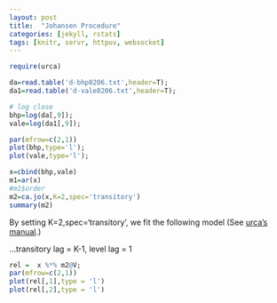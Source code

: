 ```yaml
---
layout: post
title:  "Johansen Procedure"
categories: [jekyll, rstats]
tags: [knitr, servr, httpuv, websocket]
---
```


```r
require(urca)

da=read.table('d-bhp0206.txt',header=T);
da1=read.table('d-vale0206.txt',header=T);

# log close
bhp=log(da[,9]);
vale=log(da1[,9]);

par(mfrow=c(2,1))
plot(bhp,type='l');
plot(vale,type='l');
``` 

```r
x=cbind(bhp,vale)
m1=ar(x)
#m1$order
m2=ca.jo(x,K=2,spec='transitory')
summary(m2)
```

By setting K=2,spec='transitory', we fit the following model (See [urca's manual](https://cran.r-project.org/web/packages/urca/urca.pdf).)

...transitory lag = K-1, level lag = 1


```r
rel =  x %*% m2@V;
par(mfrow=c(2,1))
plot(rel[,1],type = 'l')
plot(rel[,2],type = 'l') 
```
